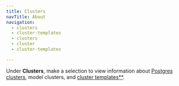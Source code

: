 ```yaml
---
title: Clusters
navTitle: About
navigation:
  - clusters
  - cluster-templates
  - clusters
  - cluster
  - cluster-templates

---
```


Under **Clusters**, make a selection to view information about [Postgres clusters](clusters.mdx), model clusters, and [cluster templates\*\*](cluster-templates.mdx).
